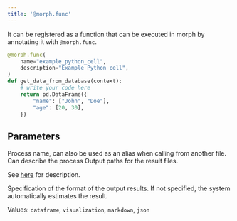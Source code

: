 ```yaml
---
title: '@morph.func'
---
```


It can be registered as a function that can be executed in morph by annotating it with `@morph.func`.

```python
@morph.func(
    name="example_python_cell",
    description="Example Python cell",
)
def get_data_from_database(context):
    # write your code here
	return pd.DataFrame({
        "name": ["John", "Doe"],
        "age": [20, 30],
    })
```

## Parameters

<ParamField body="name" type="string" default="function name">
Process name, can also be used as an alias when calling from another file.
</ParamField>

<ParamField body="description" type="string">
Can describe the process
</ParamField>

<ParamField body="output_paths" type="array: string" default="['_private/{name}/{now()}{ext()}']">
Output paths for the result files.

See [here](/sql-python/en/framework/output-paths) for description.
</ParamField>

<ParamField body="output_type" type="string">
Specification of the format of the output results. If not specified, the system automatically estimates the result.

Values: `dataframe`, `visualization`, `markdown`, `json`
</ParamField>

